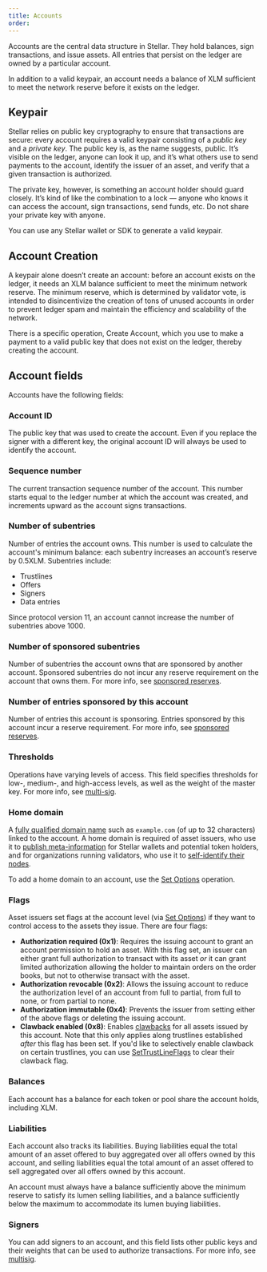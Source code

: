 ```yaml
---
title: Accounts
order:
---
```


Accounts are the central data structure in Stellar. They hold balances, sign transactions, and issue assets. All entries that persist on the ledger are owned by a particular account.

In addition to a valid keypair, an account needs a balance of XLM sufficient to meet the network reserve before it exists on the ledger.

## Keypair

Stellar relies on public key cryptography to ensure that transactions are secure: every account requires a valid keypair consisting of a _public key_ and a _private key_. The public key is, as the name suggests, public. It’s visible on the ledger, anyone can look it up, and it’s what others use to send payments to the account, identify the issuer of an asset, and verify that a given transaction is authorized.

The private key, however, is something an account holder should guard closely. It’s kind of like the combination to a lock — anyone who knows it can access the account, sign transactions, send funds, etc. Do not share your private key with anyone.

You can use any Stellar wallet or SDK to generate a valid keypair.

## Account Creation

A keypair alone doesn’t create an account: before an account exists on the ledger, it needs an XLM balance sufficient to meet the minimum network reserve. The minimum reserve, which is determined by validator vote, is intended to disincentivize the creation of tons of unused accounts in order to prevent ledger spam and maintain the efficiency and scalability of the network.

There is a specific operation, Create Account, which you use to make a payment to a valid public key that does not exist on the ledger, thereby creating the account.

## Account fields

Accounts have the following fields:

### Account ID

The public key that was used to create the account. Even if you replace the signer with a different key, the original account ID will always be used to identify the account.

### Sequence number

The current transaction sequence number of the account. This number starts equal to the ledger number at which the account was created, and increments upward as the account signs transactions.

### Number of subentries

Number of entries the account owns. This number is used to calculate the account's minimum balance: each subentry increases an account’s reserve by 0.5XLM. Subentries include:

- Trustlines
- Offers
- Signers
- Data entries

Since protocol version 11, an account cannot increase the number of subentries above 1000.

### Number of sponsored subentries

Number of subentries the account owns that are sponsored by another account. Sponsored subentries do not incur any reserve requirement on the account that owns them. For more info, see [sponsored reserves](./sponsored-reserves.mdx).

### Number of entries sponsored by this account

Number of entries this account is sponsoring. Entries sponsored by this account incur a reserve requirement. For more info, see [sponsored reserves](./sponsored-reserves.mdx).

### Thresholds

Operations have varying levels of access. This field specifies thresholds for low-, medium-, and high-access levels, as well as the weight of the master key. For more info, see [multi-sig](./multisig.mdx).

### Home domain

A [fully qualified domain name](https://en.wikipedia.org/wiki/Fully_qualified_domain_name) such as `example.com` (of up to 32 characters) linked to the account. A home domain is required of asset issuers, who use it to [publish meta-information](../issuing-assets/publishing-asset-info.mdx) for Stellar wallets and potential token holders, and for organizations running validators, who use it to [self-identify their nodes](https://github.com/stellar/stellar-protocol/blob/master/ecosystem/sep-0020.md).

To add a home domain to an account, use the [Set Options](../start/list-of-operations.mdx#set-options) operation.

### Flags

Asset issuers set flags at the account level (via [Set Options](../start/list-of-operations.mdx#set-options)) if they want to control access to the assets they issue. There are four flags:

- **Authorization required (0x1)**: Requires the issuing account to grant an account permission to hold an asset. With this flag set, an issuer can either grant full authorization to transact with its asset _or_ it can grant limited authorization allowing the holder to maintain orders on the order books, but not to otherwise transact with the asset.
- **Authorization revocable (0x2)**: Allows the issuing account to reduce the authorization level of an account from full to partial, from full to none, or from partial to none.
- **Authorization immutable (0x4)**: Prevents the issuer from setting either of the above flags or deleting the issuing account.
- **Clawback enabled (0x8)**: Enables [clawbacks](./clawbacks.mdx) for all assets issued by this account. Note that this only applies along trustlines established _after_ this flag has been set. If you'd like to selectively enable clawback on certain trustlines, you can use [SetTrustLineFlags](../start/list-of-operations.mdx#set-trust-line-flags) to clear their clawback flag.

### Balances

Each account has a balance for each token or pool share the account holds, including XLM.

### Liabilities

Each account also tracks its liabilities. Buying liabilities equal the total amount of an asset offered to buy aggregated over all offers owned by this account, and selling liabilities equal the total amount of an asset offered to sell aggregated over all offers owned by this account.

An account must always have a balance sufficiently above the minimum reserve to satisfy its lumen selling liabilities, and a balance sufficiently below the maximum to accommodate its lumen buying liabilities.

### Signers

You can add signers to an account, and this field lists other public keys and their weights that can be used to authorize transactions. For more info, see [multisig](./multisig.mdx).
